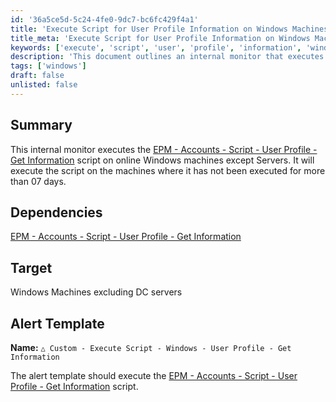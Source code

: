 ```yaml
---
id: '36a5ce5d-5c24-4fe0-9dc7-bc6fc429f4a1'
title: 'Execute Script for User Profile Information on Windows Machines'
title_meta: 'Execute Script for User Profile Information on Windows Machines'
keywords: ['execute', 'script', 'user', 'profile', 'information', 'windows']
description: 'This document outlines an internal monitor that executes a specific script to retrieve user profile information from online Windows machines, excluding servers. The script is executed only if it has not been run in the last 7 days, ensuring timely updates on user profile data.'
tags: ['windows']
draft: false
unlisted: false
---
```

## Summary

This internal monitor executes the [EPM - Accounts - Script - User Profile - Get Information](https://proval.itglue.com/DOC-5078775-8476496) script on online Windows machines except Servers. It will execute the script on the machines where it has not been executed for more than 07 days.

## Dependencies

[EPM - Accounts - Script - User Profile - Get Information](https://proval.itglue.com/DOC-5078775-8476496)

## Target

Windows Machines excluding DC servers

## Alert Template

**Name:** `△ Custom - Execute Script - Windows - User Profile - Get Information`  

The alert template should execute the [EPM - Accounts - Script - User Profile - Get Information](https://proval.itglue.com/DOC-5078775-8476496) script.












